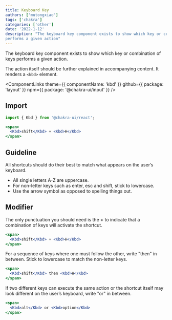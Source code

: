 ```yaml
---
title: Keyboard Key
authors: ['mutongxiao']
tags: ['chakra']
categories: ['other']
date: '2022-1-12'
description: "The keyboard key component exists to show which key or combination of keys
performs a given action"
---
```


The keyboard key component exists to show which key or combination of keys
performs a given action.

The action itself should be further explained in accompanying content. It
renders a `<kbd>` element.

<ComponentLinks
  theme={{ componentName: 'kbd' }}
  github={{ package: 'layout' }}
  npm={{ package: '@chakra-ui/input' }}
/>

<carbon-ad></carbon-ad>

## Import

```js
import { Kbd } from '@chakra-ui/react';
```

```jsx
<span>
  <Kbd>shift</Kbd> + <Kbd>H</Kbd>
</span>
```

## Guideline

All shortcuts should do their best to match what appears on the user’s keyboard.

- All single letters A-Z are uppercase.
- For non-letter keys such as enter, esc and shift, stick to lowercase.
- Use the arrow symbol as opposed to spelling things out.

## Modifier

The only punctuation you should need is the **+** to indicate that a combination
of keys will activate the shortcut.

```jsx
<span>
  <Kbd>shift</Kbd> + <Kbd>H</Kbd>
</span>
```

For a sequence of keys where one must follow the other, write "then" in between.
Stick to lowercase to match the non-letter keys.

```jsx
<span>
  <Kbd>shift</Kbd> then <Kbd>H</Kbd>
</span>
```

If two different keys can execute the same action or the shortcut itself may
look different on the user’s keyboard, write "or" in between.

```jsx
<span>
  <Kbd>alt</Kbd> or <Kbd>option</Kbd>
</span>
```
